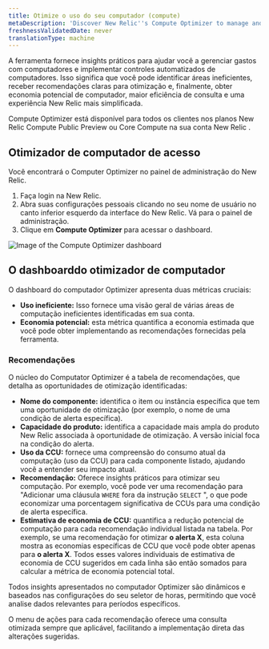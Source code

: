 ```yaml
---
title: Otimize o uso do seu computador (compute)
metaDescription: 'Discover New Relic''s Compute Optimizer to manage and reduce your compute usage. Get actionable insights and recommendations to optimize inefficient alert conditions and queries, ensuring efficient resource usage and significant savings.'
freshnessValidatedDate: never
translationType: machine
---
```


A ferramenta fornece insights práticos para ajudar você a gerenciar gastos com computadores e implementar controles automatizados de computadores. Isso significa que você pode identificar áreas ineficientes, receber recomendações claras para otimização e, finalmente, obter economia potencial de computador, maior eficiência de consulta e uma experiência New Relic mais simplificada.

<Callout variant="tip">
  Compute Optimizer está disponível para todos os clientes nos planos New Relic Compute Public Preview ou Core Compute na sua conta New Relic .
</Callout>

## Otimizador de computador de acesso

Você encontrará o Computer Optimizer no painel de administração do New Relic.

1. Faça login na New Relic.
2. Abra suas configurações pessoais clicando no seu nome de usuário no canto inferior esquerdo da interface do New Relic. Vá para o painel de administração.
3. Clique em **Compute Optimizer** para acessar o dashboard.

<img title="Compute Optimizer dashboard" alt="Image of the Compute Optimizer dashboard" src="/images/compute_optimizer.webp" />

## O dashboarddo otimizador de computador

O dashboard do computador Optimizer apresenta duas métricas cruciais:

* **Uso ineficiente:** Isso fornece uma visão geral de várias áreas de computação ineficientes identificadas em sua conta.
* **Economia potencial:** esta métrica quantifica a economia estimada que você pode obter implementando as recomendações fornecidas pela ferramenta.

### Recomendações

O núcleo do Computator Optimizer é a tabela de recomendações, que detalha as oportunidades de otimização identificadas:

* **Nome do componente:** identifica o item ou instância específica que tem uma oportunidade de otimização (por exemplo, o nome de uma condição de alerta específica).
* **Capacidade do produto:** identifica a capacidade mais ampla do produto New Relic associada à oportunidade de otimização. A versão inicial foca na condição do alerta.
* **Uso da CCU:** fornece uma compreensão do consumo atual da computação (uso da CCU) para cada componente listado, ajudando você a entender seu impacto atual.
* **Recomendação:** Oferece insights práticos para otimizar seu computação. Por exemplo, você pode ver uma recomendação para &quot;Adicionar uma cláusula `WHERE` fora da instrução `SELECT` &quot;, o que pode economizar uma porcentagem significativa de CCUs para uma condição de alerta específica.
* **Estimativa de economia de CCU:** quantifica a redução potencial de computação para cada recomendação individual listada na tabela. Por exemplo, se uma recomendação for otimizar **o alerta X**, esta coluna mostra as economias específicas de CCU que você pode obter apenas para **o alerta X**. Todos esses valores individuais de estimativa de economia de CCU sugeridos em cada linha são então somados para calcular a métrica de economia potencial total.

Todos insights apresentados no computador Optimizer são dinâmicos e baseados nas configurações do seu seletor de horas, permitindo que você analise dados relevantes para períodos específicos.

O menu de ações para cada recomendação oferece uma consulta otimizada sempre que aplicável, facilitando a implementação direta das alterações sugeridas.